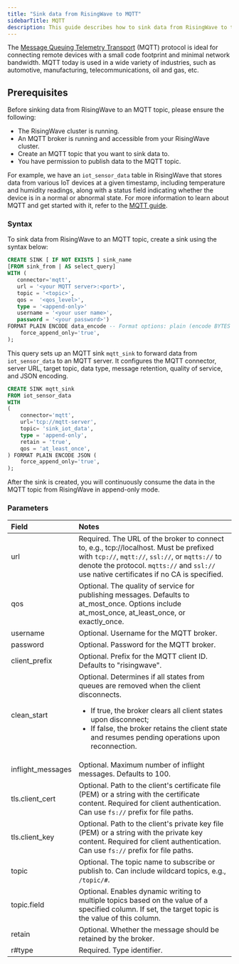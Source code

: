 ```yaml
---
title: "Sink data from RisingWave to MQTT"
sidebarTitle: MQTT
description: This guide describes how to sink data from RisingWave to the MQTT topic using the MQTT sink connector in RisingWave.
---
```


The [Message Queuing Telemetry Transport](https://mqtt.org/) (MQTT) protocol is ideal for connecting remote devices with a small code footprint and minimal network bandwidth. MQTT today is used in a wide variety of industries, such as automotive, manufacturing, telecommunications, oil and gas, etc.

## Prerequisites

Before sinking data from RisingWave to an MQTT topic, please ensure the following:

* The RisingWave cluster is running.
* An MQTT broker is running and accessible from your RisingWave cluster.
* Create an MQTT topic that you want to sink data to.
* You have permission to publish data to the MQTT topic.

For example, we have an `iot_sensor_data` table in RisingWave that stores data from various IoT devices at a given timestamp, including temperature and humidity readings, along with a status field indicating whether the device is in a normal or abnormal state. For more information to learn about MQTT and get started with it, refer to the [MQTT guide](https://mqtt.org/getting-started/).

### Syntax

To sink data from RisingWave to an MQTT topic, create a sink using the syntax below:

```sql
CREATE SINK [ IF NOT EXISTS ] sink_name
[FROM sink_from | AS select_query]
WITH (
   connector='mqtt',
   url = '<your MQTT server>:<port>',
   topic = '<topic>',
   qos =  '<qos_level>',
   type = '<append-only>'
   username = '<your user name>',
   password = '<your password>')
FORMAT PLAIN ENCODE data_encode -- Format options: plain (encode BYTES and JSON) (
    force_append_only='true',
);
```

This query sets up an MQTT sink `mqtt_sink` to forward data from `iot_sensor_data` to an MQTT server. It configures the MQTT connector, server URL, target topic, data type, message retention, quality of service, and JSON encoding.

```sql
CREATE SINK mqtt_sink
FROM iot_sensor_data
WITH
(
    connector='mqtt',
    url='tcp://mqtt-server',
    topic= 'sink_iot_data',
    type = 'append-only',
    retain = 'true',
    qos = 'at_least_once',
) FORMAT PLAIN ENCODE JSON (
    force_append_only='true',
);
```

After the sink is created, you will continuously consume the data in the MQTT topic from RisingWave in append-only mode.

### Parameters

| Field              | Notes                                                                                                                                                                                                                                                 |
| :----------------- | :---------------------------------------------------------------------------------------------------------------------------------------------------------------------------------------------------------------------------------------------------- |
| url                | Required. The URL of the broker to connect to, e.g., tcp://localhost. Must be prefixed with `tcp://`, `mqtt://`, `ssl://`, or `mqtts://` to denote the protocol. `mqtts://` and `ssl://` use native certificates if no CA is specified.                           |
| qos                | Optional. The quality of service for publishing messages. Defaults to at\_most\_once. Options include at\_most\_once, at\_least\_once, or exactly\_once.                                                                                              |
| username           | Optional. Username for the MQTT broker.                                                                                                                                                                                                               |
| password           | Optional. Password for the MQTT broker.                                                                                                                                                                                                               |
| client\_prefix     | Optional. Prefix for the MQTT client ID. Defaults to "risingwave".                                                                                                                                                                                    |
| clean\_start       | Optional. Determines if all states from queues are removed when the client disconnects.<ul><li>If true, the broker clears all client states upon disconnect;</li><li>If false, the broker retains the client state and resumes pending operations upon reconnection.</li></ul> |
| inflight\_messages | Optional. Maximum number of inflight messages. Defaults to 100.                                                                                                                                                                                       |
| tls.client\_cert   | Optional. Path to the client's certificate file (PEM) or a string with the certificate content. Required for client authentication. Can use `fs://` prefix for file paths.                                                                              |
| tls.client\_key    | Optional. Path to the client's private key file (PEM) or a string with the private key content. Required for client authentication. Can use `fs://` prefix for file paths.                                                                              |
| topic              | Optional. The topic name to subscribe or publish to. Can include wildcard topics, e.g., `/topic/#`.                                                                                                                                                     |
| topic.field | Optional. Enables dynamic writing to multiple topics based on the value of a specified column. If set, the target topic is the value of this column.|
| retain             | Optional. Whether the message should be retained by the broker.                                                                                                                                                                                       |
| r#type             | Required. Type identifier.                                                                                                                                                                                                                            |
